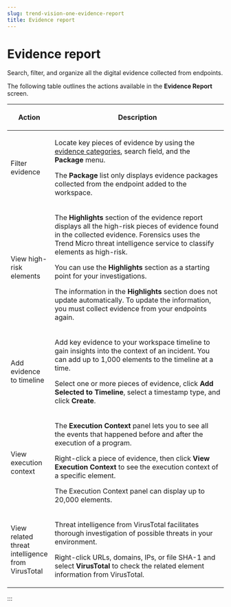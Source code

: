 ```yaml
---
slug: trend-vision-one-evidence-report
title: Evidence report
---
```

# Evidence report

Search, filter, and organize all the digital evidence collected from endpoints.

The following table outlines the actions available in the **Evidence Report** screen.

<table>
<colgroup>
<col style="width: 20%" />
<col style="width: 80%" />
</colgroup>
<thead>
<tr>
<th><p>Action</p></th>
<th><p>Description</p></th>
</tr>
</thead>
<tbody>
<tr>
<td><p>Filter evidence</p></td>
<td><p>Locate key pieces of evidence by using the <a href="trend-vision-one-windows-evidence-types">evidence categories</a>, search field, and the <strong>Package</strong> menu.</p>
<p>The <strong>Package</strong> list only displays evidence packages collected from the endpoint added to the workspace.</p></td>
</tr>
<tr>
<td><p>View high-risk elements</p></td>
<td><p>The <strong>Highlights</strong> section of the evidence report displays all the high-risk pieces of evidence found in the collected evidence. Forensics uses the Trend Micro threat intelligence service to classify elements as high-risk.</p>
<p>You can use the <strong>Highlights</strong> section as a starting point for your investigations.</p>
<p>The information in the <strong>Highlights</strong> section does not update automatically. To update the information, you must collect evidence from your endpoints again.</p></td>
</tr>
<tr>
<td><p>Add evidence to timeline</p></td>
<td><p>Add key evidence to your workspace timeline to gain insights into the context of an incident. You can add up to 1,000 elements to the timeline at a time.</p>
<p>Select one or more pieces of evidence, click <strong>Add Selected to Timeline</strong>, select a timestamp type, and click <strong>Create</strong>.</p></td>
</tr>
<tr>
<td><p>View execution context</p></td>
<td><p>The <strong>Execution Context</strong> panel lets you to see all the events that happened before and after the execution of a program.</p>
<p>Right-click a piece of evidence, then click <strong>View Execution Context</strong> to see the execution context of a specific element.</p>
<p>The Execution Context panel can display up to 20,000 elements.</p></td>
</tr>
<tr>
<td><p>View related threat intelligence from VirusTotal</p></td>
<td><p>Threat intelligence from VirusTotal facilitates thorough investigation of possible threats in your environment.</p>
<p>Right-click URLs, domains, IPs, or file SHA-1 and select <strong>VirusTotal</strong> to check the related element information from VirusTotal.</p></td>
</tr>
</tbody>
</table>
:::
